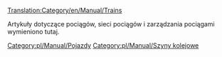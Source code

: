 [[Translation:Category/en/Manual/Trains]]

<!--{{catmore}}-->{{pl/Catmore}}

Artykuły dotyczące pociągów, sieci pociągów i zarządzania pociągami wymieniono tutaj.

<!--[[Category:Vehicles]]-->[[Category:pl/Manual/Pojazdy]]
<!--[[Category:Railways]]-->[[Category:pl/Manual/Szyny kolejowe]]
